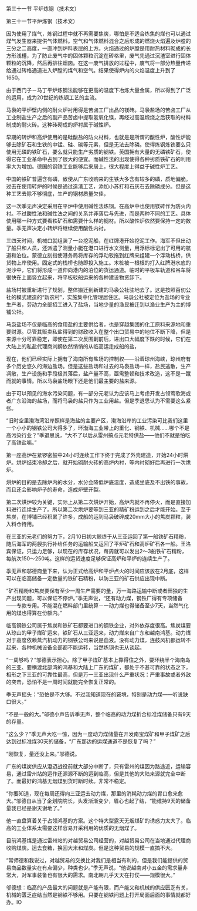 

第三十一节 平炉炼钢（技术文）

第三十一节平炉炼钢（技术文）

因为使用了煤气，炼钢过程中就不再需要焦炭，哪怕是不适合炼焦的煤也可以通过煤气发生器来提供气体燃料。空气和气体燃料混合之后形成的燃烧火焰遍及炉膛的三分之二高度，一直冲到炉料表层的上方。火焰通过的炉膛是用耐热材料砌成的长方形浅槽，为了防止废气中的固体颗粒沉淀在砖格里，废气先通过沉渣室进行固体颗粒的沉降，然后再排往烟囱。在这一废气排放的过程中，废气将一部分热量传递给通过砖格通道进入炉膛的煤气和空气。结果使得炉内的火焰温度上升到了1650。

由于西门子－马丁平炉炼钢法能够在更高的温度下冶炼大量金属，所以得到了广泛的运用，成为20世纪的炼钢工艺的主流。

马袅的平炉壁内侧的耐火炉衬用得是苦卤工厂出品的镁砖。马袅盐场的苦卤工厂从工业制盐生产之后的副产品苦卤中提取氢氧化镁，再经过高温煅烧之后获取的材料制成的耐火砖。这种砖砌成的炉衬属于碱性炉。

早期的转炉和高炉使用的是硅酸盐的防火材料，也就是是所谓的酸性炉，酸性炉能够去除矿石和生铁的中锰、硅、碳等元素，但是无法去除磷。使得炼钢炼铁要么只使用无磷的铁矿石，要么就只能生产劣质的钢铁。英国拥有大量的无磷铁矿石，使得它在工业革命中占到了很大的便宜。而碱性法的出现使得各种劣质铁矿石的利用率大为增加。德国的钢铁工业能够后来居上，很大程度上得益于碱性炉工艺。

中国的铁矿普遍含有磷，致使从广东收购来的生铁大多含有较多的磷，质地偏脆。过去在使用转炉的时候是通过造渣工艺，添加小苏打和石灰石去除磷成分。但是这种工艺去除不够彻底，生产的钢材质量欠佳，

这一次季无声决定采用在平炉中使用碱性法炼钢。在高炉中也使用镁砖作为防火内衬。不过酸性法和碱性法之间的关系并非落后与先进，而是两种不同的工艺。具体使用哪一种方式要看铁矿石和需要什么样的钢材。所以酸性炉依然要保持一定的数量。季无声决定小转炉将继续使用酸性内衬。

三四天时间，机械口就组装了一台挖泥船，在红牌港开始挖泥工作。海军不但出动了船只和人员，还派遣了测量小艇在港口进行水文测量，用浮标标记出了可用的航道和泊位。蒙德立刻指使港务局将库存的浮动驳拖到红牌来组建一个浮动栈桥，供货物上岸使用。固定式的栈桥也随即投入施工。木桩被一根根的打入红牌港水底的泥沙中，它们将形成一道伸向港内的泊位的货运通道。临时的平板车轨道和吊车将很快在上面竖立起来，将平板驳船运来的各种建设物资卸下。

盐场村被重新进行了规划，整体搬迁到新建的马袅公社驻地去了。这是按照百仞公社的模式建造的“新农村”，实施集中化管理居住区。马袅公社被定位为盐场的专业生产者，劳动力全部招工进入了盐场，当地少量的渔民被迁到以渔业生产为主的博铺公社。

马袅盐场不仅是临高的食用盐的主要供给者，也是穿越集团的化工原料来源地和重要财源。尽管其贩卖私盐得到的财政收入在整个出口贸易中的地位不断下降，但是来源十分可靠稳定，即使在第二次反围剿前后，进出口大幅度下跌的时候，它们在大陆上的私盐代理商刘纲依然悄悄的从临高运走成船的盐，

现在，他们已经实际上拥有了海南所有盐场的控制权――沿着琼州海峡，琼州府有多个历史悠久的海边盐场。但是这些盐场和过去的马袅盐场一样，盐民逃散，生产凋敝，生产设施和手段极其落后，盐产量不高，亟需整顿和技术改造，这不是一蹴而就的事情。所以马袅盐场眼下还是他们最主要的盐来源。

由于可以预见的海水污染问题，有一部分元老认为应该马上考虑开发占领莺歌海或者广东沿海的盐场，而将马袅的盐只作为工业用盐。但是季退思认为不需要这么紧张。

“旧时空里渤海湾沿岸照样是海盐的主要产区，渤海沿岸的工业污染可比我们这里一个小小的钢铁公司大得多了，环渤海工业带上的重化、钢铁、机械……哪个不是高污染行业？”季退思说，“大不了以后从雷州搞点元老特供盐――他们不就是怕吃了高铁盐嘛。”

第一座高炉在紧锣密鼓中24小时连续工作下终于完成了外壳建造，开始24小时烘炉。烘炉结束冷却之后，就开始砌耐火砖的高炉内衬，等内衬砌好后再进行一次烘炉。

烘炉的目的是去除炉内的水分，水分会降低炉底温度，造成坐底及不出铁的事故，而且还会影响炉子的寿命，造成炉壁开裂。

第二次烘炉较为关键，实际上从第二次烘炉开始，高炉内就不再停火，而是直接加料进行连续生产了。所以第二次烘炉要等到三亚的精矿粉运到之后才能开始。至于焦炭，在博铺已经积累了许多，成船的运到马袅破碎成20mm大小的焦炭颗粒，装入料仓待用。

在三亚的元老们的努力下，2月10日初大鲸终于从三亚运回了第一船铁矿石精粉，随后海军的两艘执行补给任务的运输船又运回了平炉矿石和高炉矿石各一船。王洛宾保证，只运力足够，以现在的库存状况，每周就可以发出2～3船铁矿石精粉，每航次150～250吨。这样的运货速度足够保证高炉和平炉的连续生产了。

季无声和邬德商量下来，认为正式给高炉和平炉点火的时间应该放在2月底，这样可以在临高储备一定数量的铁矿石精粉，以防三亚的矿石供应出现中断。

“矿石精粉和焦炭要保有至少一周生产需要的量，万一海路运输中断或者田独的生产出现问题，可以保证不停炉。”季无声说，“还有动力煤，钢铁厂得有专项储备――专款专用。不能混在燃料部门里统算－一动力煤也得储备至少7天，当然气化用的煤也得算在份额内。”

临高钢铁公司属于焦炭和铁矿石都要进口的钢铁企业，对外依存度很高。焦炭煤要从琼山的甲子煤矿运来，铁矿石从三亚运来，动力煤来自广东和越南鸿基。动力煤对于高度依赖蒸汽机动力的钢铁公司来说是血液。没有动力煤，连鼓风机都运转不起来，各种机械设备全部都不能运转，当然炼钢也无从谈起。

“一周够吗？”邬德表示担心。除了甲子煤矿基本上靠得住之外，要环绕半个海南岛的三亚、要横渡北部湾的鸿基和大陆上广东的煤矿，都处于不甚可靠的状态之下，相形之下三亚的可靠性最高，但是万一三亚出现什么严重状况：严重事故或者外敌的突击，恐怕不是一周时间就能完全恢复正常的。

季无声摇头：“恐怕是不大够。不过我知道现在的窘境，特别是动力煤――听说缺口很大。”

“不是一般的大。”邬德小声告诉季无声，整个临高的动力煤折合标准煤储备只有9天的存量。

“这么少？”季无声大吃一惊，因为一度动力煤储量在开发南宝煤矿和甲子煤矿之后达到过标准煤30天的储备，“广东那边的运煤通道不是恢复了吗？”

“刚恢复，量还没上来。”邬德说。

广东的煤炭供应从澄迈战役前就大部分中断了，只有雷州的煤因为路途近，运输容易，通过雷州站的运作还源源不断的运到临高，但是其他的大陆来源就完全中断了。而最好的鸿基无烟煤到货时断时续。非常不稳定。

“你要知道，现在每周还得向三亚运去动力煤，那里的消耗动力煤的胃口愈来愈大。”邬德自从当了企划院院长，头发渐渐变少，眉心也起了结，“能维持9天的储备量我已经是谢天谢地了。”

他一直盘算着关于占领鸿基的方案。这个特大型露天无烟煤矿的诱惑力太大了。临高的工业体系太需要这样容易开采利用的优质的无烟煤了。

目前鸿基煤是通过雷州站的对越贸易公司经营的，对越贸易公司在当地通过代理商收购煤炭。运去食糖，换回大米和煤炭。但是这种贸易的规模一直搞不大。

“常师德和我说过，对越贸易的交换比对我们是相当有利的，但是我们能提供的贸易商品数量实在有点偏少，种类也少。”季无声说，“他说越南对小五金的需求量非常大，对军事装备也有很大的需求。南北朝几乎天天在打仗――规模很大。”

邬德想：临高的产品最大的问题就是产能有限，而产能又和机械的供应匮乏有关，机械的匮乏症结当然是钢铁不够用。只要在钢铁问题上打开局面后面的事情就都好办。IO


